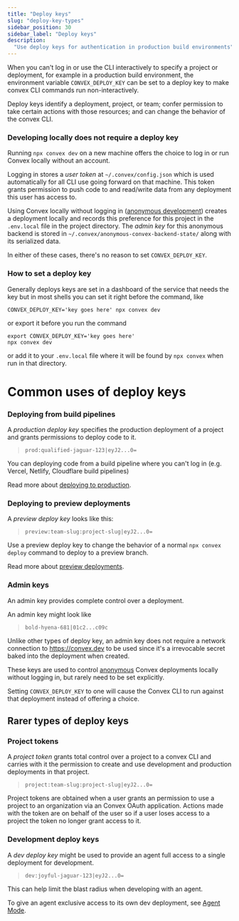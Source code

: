 ```yaml
---
title: "Deploy keys"
slug: "deploy-key-types"
sidebar_position: 30
sidebar_label: "Deploy keys"
description:
  "Use deploy keys for authentication in production build environments"
---
```


When you can't log in or use the CLI interactively to specify a project or
deployment, for example in a production build environment, the environment
variable `CONVEX_DEPLOY_KEY` can be set to a deploy key to make convex CLI
commands run non-interactively.

Deploy keys identify a deployment, project, or team; confer permission to take
certain actions with those resources; and can change the behavior of the convex
CLI.

### Developing locally does not require a deploy key

Running `npx convex dev` on a new machine offers the choice to log in or run
Convex locally without an account.

Logging in stores a _user token_ at `~/.convex/config.json` which is used
automatically for all CLI use going forward on that machine. This token grants
permission to push code to and read/write data from any deployment this user has
access to.

Using Convex locally without logging in
([anonymous development](/docs/cli/local-deployments-for-dev.mdx#anonymous-development))
creates a deployment locally and records this preference for this project in the
`.env.local` file in the project directory. The _admin key_ for this anonymous
backend is stored in `~/.convex/anonymous-convex-backend-state/` along with its
serialized data.

In either of these cases, there's no reason to set `CONVEX_DEPLOY_KEY`.

### How to set a deploy key

Generally deploys keys are set in a dashboard of the service that needs the key
but in most shells you can set it right before the command, like

```
CONVEX_DEPLOY_KEY='key goes here' npx convex dev
```

or export it before you run the command

```
export CONVEX_DEPLOY_KEY='key goes here'
npx convex dev
```

or add it to your `.env.local` file where it will be found by `npx convex` when
run in that directory.

# Common uses of deploy keys

### Deploying from build pipelines

A _production deploy key_ specifies the production deployment of a project and
grants permissions to deploy code to it.

> `prod:qualified-jaguar-123|eyJ2...0=`

You can deploying code from a build pipeline where you can't log in (e.g.
Vercel, Netlify, Cloudflare build pipelines)

Read more about
[deploying to production](https://docs.convex.dev/production/hosting/).

### Deploying to preview deployments

A _preview deploy key_ looks like this:

> `preview:team-slug:project-slug|eyJ2...0=`

Use a preview deploy key to change the behavior of a normal `npx convex deploy`
command to deploy to a preview branch.

Read more about [preview deployments](/production/hosting/preview-deployments).

### Admin keys

An admin key provides complete control over a deployment.

An admin key might look like

> `bold-hyena-681|01c2...c09c`

Unlike other types of deploy key, an admin key does not require a network
connection to https://convex.dev to be used since it's a irrevocable secret
baked into the deployment when created.

These keys are used to control
[anonymous](/docs/cli/local-deployments-for-dev.mdx#anonymous-development)
Convex deployments locally without logging in, but rarely need to be set
explicitly.

Setting `CONVEX_DEPLOY_KEY` to one will cause the Convex CLI to run against that
deployment instead of offering a choice.

## Rarer types of deploy keys

### Project tokens

A _project token_ grants total control over a project to a convex CLI and
carries with it the permission to create and use development and production
deployments in that project.

> `project:team-slug:project-slug|eyJ2...0=`

Project tokens are obtained when a user grants an permission to use a project to
an organization via an Convex OAuth application. Actions made with the token are
on behalf of the user so if a user loses access to a project the token no longer
grant access to it.

### Development deploy keys

A _dev deploy key_ might be used to provide an agent full access to a single
deployment for development.

> `dev:joyful-jaguar-123|eyJ2...0=`

This can help limit the blast radius when developing with an agent.

To give an agent exclusive access to its own dev deployment, see
[Agent Mode](/docs/cli/background-agents.mdx).
